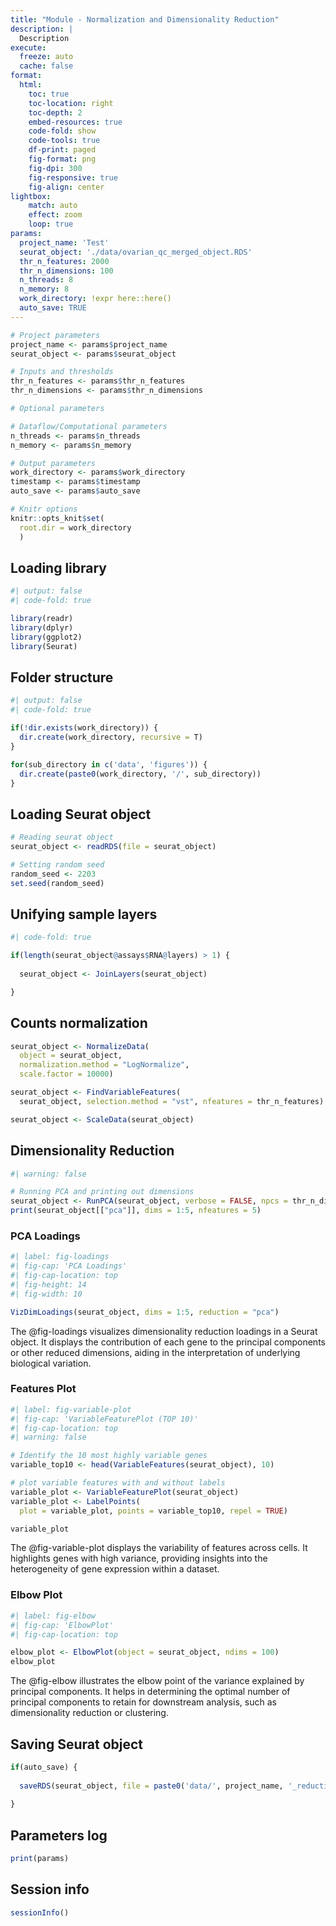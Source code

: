 ```yaml
---
title: "Module - Normalization and Dimensionality Reduction"
description: | 
  Description
execute:
  freeze: auto
  cache: false
format:
  html:
    toc: true
    toc-location: right
    toc-depth: 2
    embed-resources: true
    code-fold: show
    code-tools: true
    df-print: paged
    fig-format: png
    fig-dpi: 300
    fig-responsive: true
    fig-align: center
lightbox:
    match: auto
    effect: zoom
    loop: true
params:
  project_name: 'Test'
  seurat_object: './data/ovarian_qc_merged_object.RDS'
  thr_n_features: 2000
  thr_n_dimensions: 100
  n_threads: 8
  n_memory: 8
  work_directory: !expr here::here()
  auto_save: TRUE
---
```


```r

# Project parameters 
project_name <- params$project_name
seurat_object <- params$seurat_object

# Inputs and thresholds
thr_n_features <- params$thr_n_features
thr_n_dimensions <- params$thr_n_dimensions

# Optional parameters

# Dataflow/Computational parameters
n_threads <- params$n_threads
n_memory <- params$n_memory

# Output parameters
work_directory <- params$work_directory
timestamp <- params$timestamp
auto_save <- params$auto_save

# Knitr options
knitr::opts_knit$set(
  root.dir = work_directory
  )

```

## Loading library

```r
#| output: false
#| code-fold: true

library(readr)
library(dplyr)
library(ggplot2)
library(Seurat)

```

## Folder structure

```r
#| output: false
#| code-fold: true

if(!dir.exists(work_directory)) {
  dir.create(work_directory, recursive = T)
}

for(sub_directory in c('data', 'figures')) {
  dir.create(paste0(work_directory, '/', sub_directory))
}

```

## Loading Seurat object

```r

# Reading seurat object
seurat_object <- readRDS(file = seurat_object)

# Setting random seed
random_seed <- 2203
set.seed(random_seed)

```

## Unifying sample layers

```r
#| code-fold: true

if(length(seurat_object@assays$RNA@layers) > 1) {
  
  seurat_object <- JoinLayers(seurat_object)  

}

```

## Counts normalization

```r

seurat_object <- NormalizeData(
  object = seurat_object, 
  normalization.method = "LogNormalize",
  scale.factor = 10000)

seurat_object <- FindVariableFeatures(
  seurat_object, selection.method = "vst", nfeatures = thr_n_features)

seurat_object <- ScaleData(seurat_object)

```

## Dimensionality Reduction

```r
#| warning: false

# Running PCA and printing out dimensions
seurat_object <- RunPCA(seurat_object, verbose = FALSE, npcs = thr_n_dimensions)
print(seurat_object[["pca"]], dims = 1:5, nfeatures = 5)

```

### PCA Loadings

```r
#| label: fig-loadings
#| fig-cap: 'PCA Loadings'
#| fig-cap-location: top
#| fig-height: 14
#| fig-width: 10

VizDimLoadings(seurat_object, dims = 1:5, reduction = "pca")

```

:::{.callout-tip}
The @fig-loadings visualizes dimensionality reduction loadings in a Seurat object. It displays the contribution of each gene to the principal components or other reduced dimensions, aiding in the interpretation of underlying biological variation.
:::

### Features Plot

```r
#| label: fig-variable-plot
#| fig-cap: 'VariableFeaturePlot (TOP 10)'
#| fig-cap-location: top
#| warning: false

# Identify the 10 most highly variable genes
variable_top10 <- head(VariableFeatures(seurat_object), 10)

# plot variable features with and without labels
variable_plot <- VariableFeaturePlot(seurat_object)
variable_plot <- LabelPoints(
  plot = variable_plot, points = variable_top10, repel = TRUE)

variable_plot

```

:::{.callout-tip}
The @fig-variable-plot displays the variability of features across cells. It highlights genes with high variance, providing insights into the heterogeneity of gene expression within a dataset.
:::

### Elbow Plot

```r
#| label: fig-elbow
#| fig-cap: 'ElbowPlot'
#| fig-cap-location: top

elbow_plot <- ElbowPlot(object = seurat_object, ndims = 100)
elbow_plot

```

:::{.callout-tip}
The @fig-elbow illustrates the elbow point of the variance explained by principal components. It helps in determining the optimal number of principal components to retain for downstream analysis, such as dimensionality reduction or clustering.
:::

## Saving Seurat object

```r

if(auto_save) {
  
  saveRDS(seurat_object, file = paste0('data/', project_name, '_reduction_object.RDS'))
  
}

```

## Parameters log

```r

print(params)

```

## Session info

```r

sessionInfo()

```
